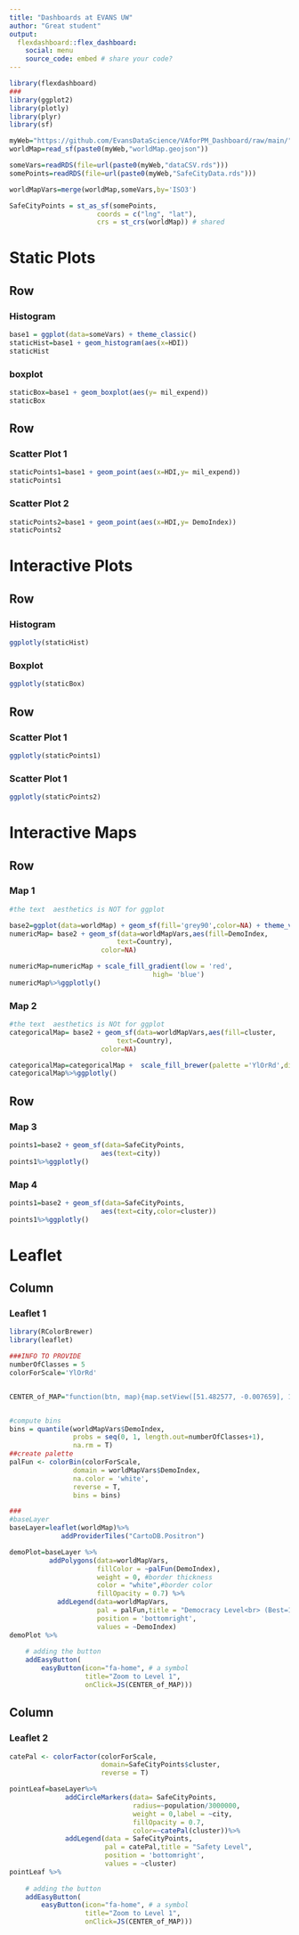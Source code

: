```yaml
---
title: "Dashboards at EVANS UW"
author: "Great student"
output: 
  flexdashboard::flex_dashboard:
    social: menu
    source_code: embed # share your code?
---
```


```r
library(flexdashboard)
###
library(ggplot2)
library(plotly)
library(plyr)
library(sf)

myWeb="https://github.com/EvansDataScience/VAforPM_Dashboard/raw/main/"
worldMap=read_sf(paste0(myWeb,"worldMap.geojson"))

someVars=readRDS(file=url(paste0(myWeb,"dataCSV.rds")))
somePoints=readRDS(file=url(paste0(myWeb,"SafeCityData.rds")))

worldMapVars=merge(worldMap,someVars,by='ISO3')

SafeCityPoints = st_as_sf(somePoints, 
                      coords = c("lng", "lat"),
                      crs = st_crs(worldMap)) # shared

```

Static Plots
=======================================================================

Row
-----------------------------------------------------------------------

### Histogram

```r
base1 = ggplot(data=someVars) + theme_classic()
staticHist=base1 + geom_histogram(aes(x=HDI)) 
staticHist
```


### boxplot 

```r
staticBox=base1 + geom_boxplot(aes(y= mil_expend)) 
staticBox
```

Row
-----------------------------------------------------------------------

### Scatter Plot 1

```r
staticPoints1=base1 + geom_point(aes(x=HDI,y= mil_expend)) 
staticPoints1
```

### Scatter Plot 2

```r
staticPoints2=base1 + geom_point(aes(x=HDI,y= DemoIndex)) 
staticPoints2
```

Interactive Plots
=======================================================================

Row
-----------------------------------------------------------------------

### Histogram 

```r
ggplotly(staticHist)
```

### Boxplot

```r
ggplotly(staticBox)

```

Row 
-----------------------------------------------------------------------

### Scatter Plot 1

```r
ggplotly(staticPoints1)
```

### Scatter Plot 1

```r
ggplotly(staticPoints2)
```

Interactive Maps
=======================================================================


Row 
-----------------------------------------------------------------------

### Map 1


```r
#the text  aesthetics is NOT for ggplot

base2=ggplot(data=worldMap) + geom_sf(fill='grey90',color=NA) + theme_void()
numericMap= base2 + geom_sf(data=worldMapVars,aes(fill=DemoIndex,
                           text=Country),
                       color=NA)

numericMap=numericMap + scale_fill_gradient(low = 'red',
                                    high= 'blue')
numericMap%>%ggplotly()
```

### Map 2
```r
#the text  aesthetics is NOt for ggplot
categoricalMap= base2 + geom_sf(data=worldMapVars,aes(fill=cluster,
                           text=Country),
                       color=NA)

categoricalMap=categoricalMap +  scale_fill_brewer(palette ='YlOrRd',direction = -1)
categoricalMap%>%ggplotly()
```

Row 
-----------------------------------------------------------------------

### Map 3

```r

points1=base2 + geom_sf(data=SafeCityPoints,
                       aes(text=city))
points1%>%ggplotly()
```

### Map 4

```r

points1=base2 + geom_sf(data=SafeCityPoints,
                       aes(text=city,color=cluster))
points1%>%ggplotly()
```


Leaflet
=============


Column
-----------------------------------------------------------------------

### Leaflet 1

```r
library(RColorBrewer)
library(leaflet)

###INFO TO PROVIDE
numberOfClasses = 5
colorForScale='YlOrRd'


CENTER_of_MAP="function(btn, map){map.setView([51.482577, -0.007659], 1)}"


#compute bins
bins = quantile(worldMapVars$DemoIndex, 
                probs = seq(0, 1, length.out=numberOfClasses+1),
                na.rm = T)
##create palette
palFun <- colorBin(colorForScale, 
                domain = worldMapVars$DemoIndex,
                na.color = 'white',
                reverse = T,
                bins = bins)

###
#baseLayer
baseLayer=leaflet(worldMap)%>%
             addProviderTiles("CartoDB.Positron")

demoPlot=baseLayer %>% 
          addPolygons(data=worldMapVars,
                      fillColor = ~palFun(DemoIndex),
                      weight = 0, #border thickness
                      color = "white",#border color
                      fillOpacity = 0.7) %>% 
            addLegend(data=worldMapVars,
                      pal = palFun,title = "Democracy Level<br> (Best=10)",
                      position = 'bottomright',
                      values = ~DemoIndex)
demoPlot %>%
    
    # adding the button
    addEasyButton(
        easyButton(icon="fa-home", # a symbol
                   title="Zoom to Level 1",
                   onClick=JS(CENTER_of_MAP)))

```



Column
-----------------------------------------------------------------------

### Leaflet 2

```r
catePal <- colorFactor(colorForScale,
                       domain=SafeCityPoints$cluster,
                       reverse = T)

pointLeaf=baseLayer%>% 
              addCircleMarkers(data= SafeCityPoints,
                               radius=~population/3000000,
                               weight = 0,label = ~city,
                               fillOpacity = 0.7,
                               color=~catePal(cluster))%>%
              addLegend(data = SafeCityPoints,
                        pal = catePal,title = "Safety Level",
                        position = 'bottomright',
                        values = ~cluster)
pointLeaf %>%
    
    # adding the button
    addEasyButton(
        easyButton(icon="fa-home", # a symbol
                   title="Zoom to Level 1",
                   onClick=JS(CENTER_of_MAP)))
```


   